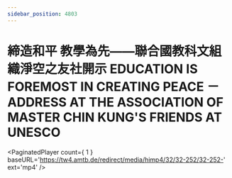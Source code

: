 ```yaml
---
sidebar_position: 4803
---
```



# 締造和平 教學為先——聯合國教科文組織淨空之友社開示 EDUCATION IS FOREMOST IN CREATING PEACE － ADDRESS AT THE ASSOCIATION OF MASTER CHIN KUNG'S FRIENDS AT UNESCO        

<PaginatedPlayer count={ 1 } baseURL='https://tw4.amtb.de/redirect/media/himp4/32/32-252/32-252-' ext='mp4' />